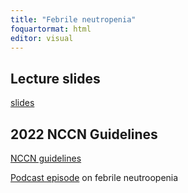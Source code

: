 ```yaml
---
title: "Febrile neutropenia"
foquartormat: html
editor: visual
---
```


## Lecture slides

[slides](febrileneutropenia.pdf)

## 2022 NCCN Guidelines

[NCCN guidelines](NCCN.pdf)

[Podcast episode](https://www.runthelistpodcast.com/hematologyoncology/#febrile-neutropenia) on febrile neutroopenia

